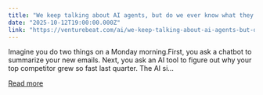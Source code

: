 ```yaml
---
title: "We keep talking about AI agents, but do we ever know what they are?"
date: "2025-10-12T19:00:00.000Z"
link: "https://venturebeat.com/ai/we-keep-talking-about-ai-agents-but-do-we-ever-know-what-they-are"
---
```


Imagine you do two things on a Monday morning.First, you ask a chatbot to summarize your new emails. Next, you ask an AI tool to figure out why your top competitor grew so fast last quarter. The AI si...

[Read more](https://venturebeat.com/ai/we-keep-talking-about-ai-agents-but-do-we-ever-know-what-they-are)
